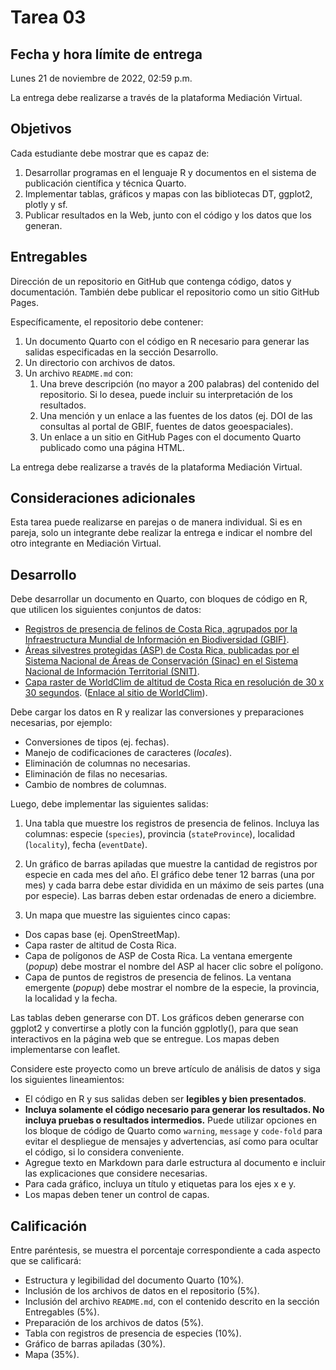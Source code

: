 # Tarea 03 {.unnumbered}

## Fecha y hora límite de entrega {.unnumbered}

Lunes 21 de noviembre de 2022, 02:59 p.m.

La entrega debe realizarse a través de la plataforma Mediación Virtual.

## Objetivos {.unnumbered}

Cada estudiante debe mostrar que es capaz de:

1.  Desarrollar programas en el lenguaje R y documentos en el sistema de publicación científica y técnica Quarto.
2.  Implementar tablas, gráficos y mapas con las bibliotecas DT, ggplot2, plotly y sf.
3.  Publicar resultados en la Web, junto con el código y los datos que los generan.

## Entregables {.unnumbered}

Dirección de un repositorio en GitHub que contenga código, datos y documentación. También debe publicar el repositorio como un sitio GitHub Pages.

Específicamente, el repositorio debe contener:

1.  Un documento Quarto con el código en R necesario para generar las salidas especificadas en la sección Desarrollo.
2.  Un directorio con archivos de datos.
3.  Un archivo `README.md` con:
    1.  Una breve descripción (no mayor a 200 palabras) del contenido del repositorio. Si lo desea, puede incluir su interpretación de los resultados.
    2.  Una mención y un enlace a las fuentes de los datos (ej. DOI de las consultas al portal de GBIF, fuentes de datos geoespaciales).
    3.  Un enlace a un sitio en GitHub Pages con el documento Quarto publicado como una página HTML.

La entrega debe realizarse a través de la plataforma Mediación Virtual.

## Consideraciones adicionales {.unnumbered}

Esta tarea puede realizarse en parejas o de manera individual. Si es en pareja, solo un integrante debe realizar la entrega e indicar el nombre del otro integrante en Mediación Virtual.

## Desarrollo {.unnumbered}

Debe desarrollar un documento en Quarto, con bloques de código en R, que utilicen los siguientes conjuntos de datos:

- [Registros de presencia de felinos de Costa Rica, agrupados por la Infraestructura Mundial de Información en Biodiversidad (GBIF)](https://doi.org/10.15468/dl.dwpgps).
- [Áreas silvestres protegidas (ASP) de Costa Rica, publicadas por el Sistema Nacional de Áreas de Conservación (Sinac) en el Sistema Nacional de Información Territorial (SNIT)](https://www.snitcr.go.cr/ico_servicios_ogc_info?k=bm9kbzo6NDA=&nombre=SINAC).
- [Capa raster de WorldClim de altitud de Costa Rica en resolución de 30 x 30 segundos](https://github.com/pf0953-programacionr/2022-ii/blob/main/datos/worldclim/altitud.tif). ([Enlace al sitio de WorldClim](https://www.worldclim.org/)).

Debe cargar los datos en R y realizar las conversiones y preparaciones necesarias, por ejemplo:

-   Conversiones de tipos (ej. fechas).
-   Manejo de codificaciones de caracteres (*locales*).
-   Eliminación de columnas no necesarias.
-   Eliminación de filas no necesarias.
-   Cambio de nombres de columnas.

Luego, debe implementar las siguientes salidas:

1.  Una tabla que muestre los registros de presencia de felinos. Incluya las columnas: especie (`species`), provincia (`stateProvince`), localidad (`locality`), fecha (`eventDate`).

2.  Un gráfico de barras apiladas que muestre la cantidad de registros por especie en cada mes del año. El gráfico debe tener 12 barras (una por mes) y cada barra debe estar dividida en un máximo de seis partes (una por especie). Las barras deben estar ordenadas de enero a diciembre.

3.  Un mapa que muestre las siguientes cinco capas:

-   Dos capas base (ej. OpenStreetMap).
-   Capa raster de altitud de Costa Rica.
-   Capa de polígonos de ASP de Costa Rica. La ventana emergente (*popup*) debe mostrar el nombre del ASP al hacer clic sobre el polígono.
-   Capa de puntos de registros de presencia de felinos. La ventana emergente (*popup*) debe mostrar el nombre de la especie, la provincia, la localidad y la fecha.

Las tablas deben generarse con DT. Los gráficos deben generarse con ggplot2 y convertirse a plotly con la función ggplotly(), para que sean interactivos en la página web que se entregue. Los mapas deben implementarse con leaflet.

Considere este proyecto como un breve artículo de análisis de datos y siga los siguientes lineamientos:

-   El código en R y sus salidas deben ser **legibles y bien presentados**.
-   **Incluya solamente el código necesario para generar los resultados. No incluya pruebas o resultados intermedios.** Puede utilizar opciones en los bloque de código de Quarto como `warning`, `message` y `code-fold` para evitar el despliegue de mensajes y advertencias, así como para ocultar el código, si lo considera conveniente.
-   Agregue texto en Markdown para darle estructura al documento e incluir las explicaciones que considere necesarias.
-   Para cada gráfico, incluya un título y etiquetas para los ejes x e y.
-   Los mapas deben tener un control de capas.

## Calificación {.unnumbered}

Entre paréntesis, se muestra el porcentaje correspondiente a cada aspecto que se calificará:

-   Estructura y legibilidad del documento Quarto (10%).
-   Inclusión de los archivos de datos en el repositorio (5%).
-   Inclusión del archivo `README.md`, con el contenido descrito en la sección Entregables (5%).
-   Preparación de los archivos de datos (5%).
-   Tabla con registros de presencia de especies (10%).
-   Gráfico de barras apiladas (30%).
-   Mapa (35%).
